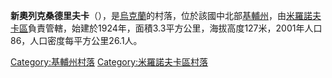 {{coord|49|37|36|N|31|1|39|E|scale:30000|display=title}}

'''新奧列克桑德里夫卡'''（{{lang-uk|Нова Олександрівка}}），是[[烏克蘭|烏克蘭]]的村落，位於該國中北部[[基輔州|基輔州]]，由[[米羅諾夫卡區|米羅諾夫卡區]]負責管轄，始建於1924年，面積3.3平方公里，海拔高度127米，2001年人口86，人口密度每平方公里26.1人。

{{DEFAULTSORT:Нова Олександрівка}}
[[Category:基輔州村落|Category:基輔州村落]]
[[Category:米羅諾夫卡區村落|Category:米羅諾夫卡區村落]]


{{Kiev-geo-stub}}